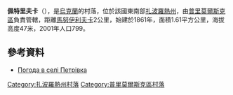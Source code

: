 {{coord|46|54|1|N|36|3|49|E|scale:100000|display=title}}

'''佩特里夫卡'''（{{lang-uk|Петрівка}}），是[[烏克蘭|烏克蘭]]的村落，位於該國東南部[[扎波羅熱州|扎波羅熱州]]，由[[普里莫爾斯克區|普里莫爾斯克區]]負責管轄，距離[[馬努伊利夫卡_(普里阿佐夫西克區)|馬努伊利夫卡]]2公里，始建於1861年，面積1.61平方公里，海拔高度47米，2001年人口799。

==參考資料==
* [http://weather.in.ua/ua/zaporozhskaja/20158 Погода в селі Петрівка] {{Wayback|url=http://weather.in.ua/ua/zaporozhskaja/20158 |date=20171014234601 }}

[[Category:扎波羅熱州村落|Category:扎波羅熱州村落]]
[[Category:普里莫爾斯克區村落|Category:普里莫爾斯克區村落]]


{{Zaporizhia-geo-stub}}
